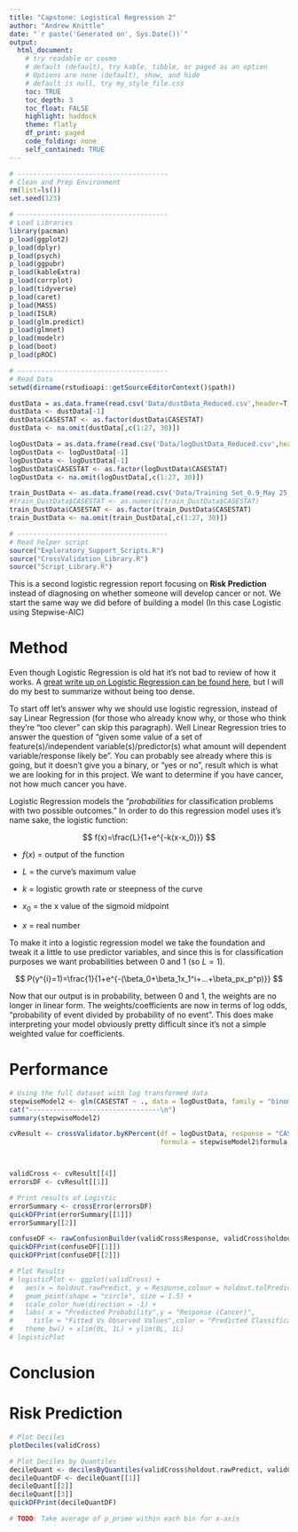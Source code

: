 ```yaml
---
title: "Capstone: Logistical Regression 2"
author: "Andrew Knittle"
date: "`r paste('Generated on', Sys.Date())`" 
output: 
  html_document: 
    # try readable or cosmo
    # default (default), try kable, tibble, or paged as an option
    # Options are none (default), show, and hide
    # default is null, try my_style_file.css
    toc: TRUE
    toc_depth: 3
    toc_float: FALSE
    highlight: haddock
    theme: flatly
    df_print: paged
    code_folding: none
    self_contained: TRUE
---
```


```r
# --------------------------------------
# Clean and Prep Environment
rm(list=ls())
set.seed(123)

# --------------------------------------
# Load Libraries
library(pacman)
p_load(ggplot2)
p_load(dplyr)
p_load(psych)
p_load(ggpubr)
p_load(kableExtra)
p_load(corrplot)
p_load(tidyverse)
p_load(caret)
p_load(MASS)
p_load(ISLR)
p_load(glm.predict)
p_load(glmnet)
p_load(modelr)
p_load(boot)
p_load(pROC)

# --------------------------------------
# Read Data
setwd(dirname(rstudioapi::getSourceEditorContext()$path))

dustData = as.data.frame(read.csv('Data/dustData_Reduced.csv',header=T,sep=',')) # OG dataset
dustData <- dustData[-1]
dustData$CASESTAT <- as.factor(dustData$CASESTAT)
dustData <- na.omit(dustData[,c(1:27, 30)])

logDustData = as.data.frame(read.csv('Data/logDustData_Reduced.csv',header=T,sep=','))
logDustData <- logDustData[-1]
logDustData <- logDustData[-1]
logDustData$CASESTAT <- as.factor(logDustData$CASESTAT)
logDustData <- na.omit(logDustData[,c(1:27, 30)])

train_DustData <- as.data.frame(read.csv('Data/Training Set_0.9_May 25 2021.csv',header=T,sep=','))[-1]
#train_DustData$CASESTAT <- as.numeric(train_DustData$CASESTAT)
train_DustData$CASESTAT <- as.factor(train_DustData$CASESTAT)
train_DustData <- na.omit(train_DustData[,c(1:27, 30)])

# --------------------------------------
# Read helper script
source("Exploratory_Support_Scripts.R")
source("CrossValidation_Library.R")
source("Script_Library.R")


```

This is a second logistic regression report focusing on **Risk Prediction** instead of diagnosing on whether someone will develop cancer or not. We start the same way we did before of building a model (In this case Logistic using Stepwise-AIC)


# Method

Even though Logistic Regression is old hat it's not bad to review of how it works. A [great write up on Logistic Regression can be found here](https://christophm.github.io/interpretable-ml-book/logistic.html), but I will do my best to summarize without being too dense.

To start off let's answer why we should use logistic regression, instead of say Linear Regression (for those who already know why, or those who think they're "too clever" can skip this paragraph). Well Linear Regression tries to answer the question of "given some value of a set of feature(s)/independent variable(s)/predictor(s) what amount will dependent variable/response likely be". You can probably see already where this is going, but it doesn't give you a binary, or "yes or no", result which is what we are looking for in this project. We want to determine if you have cancer, not how much cancer you have.

Logistic Regression models the "*probabilities* for classification problems with two possible outcomes." In order to do this regression model uses it's name sake, the logistic function:

$$
f(x)=\frac{L}{1+e^{-k(x-x_0)}}
$$

* $f(x)$ = output of the function

* $L$ = the curve's maximum value

* $k$	=	logistic growth rate or steepness of the curve

* $x_0$ = the x value of the sigmoid midpoint

* $x$ = real number

To make it into a logistic regression model we take the foundation and tweak it a little to use predictor variables, and since this is for classification purposes we want probabilities between 0 and 1 (so $L=1$).

$$
P(y^{i}=1)=\frac{1}{1+e^{-(\beta_0+\beta_1x_1^i+...+\beta_px_p^p)}}
$$

Now that our output is in probability, between 0 and 1, the weights are no longer in linear form. The weights/coefficients are now in terms of log odds, "probability of event divided by probability of no event". This does make interpreting your model obviously pretty difficult since it's not a simple weighted value for coefficients.

# Performance

```r


# Using the full dataset with log transformed data
stepwiseModel2 <- glm(CASESTAT ~ ., data = logDustData, family = "binomial") %>% stepAIC(trace = FALSE)
cat("---------------------------------\n")
summary(stepwiseModel2)

```


```r

cvResult <- crossValidator.byKPercent(df = logDustData, response = "CASESTAT", 
                                      formula = stepwiseModel2$formula, tol = 0.5, family="binomial")



validCross <- cvResult[[4]]
errorsDF <- cvResult[[1]]

# Print results of Logistic
errorSummary <- crossError(errorsDF)
quickDFPrint(errorSummary[[1]])
errorSummary[[2]]

confuseDF <- rawConfusionBuilder(validCross$Response, validCross$holdout.tolPredict)
quickDFPrint(confuseDF[[1]])
quickDFPrint(confuseDF[[2]])

# Plot Results
# logisticPlot <- ggplot(validCross) +
#   aes(x = holdout.rawPredict, y = Response,colour = holdout.tolPredict) +
#   geom_point(shape = "circle", size = 1.5) +
#   scale_color_hue(direction = -1) +
#   labs( x = "Predicted Probability",y = "Response (Cancer)",
#     title = "Fitted Vs Observed Values",color = "Predicted Classification") +
#   theme_bw() + xlim(0L, 1L) + ylim(0L, 1L)
# logisticPlot


```


# Conclusion


# Risk Prediction

```r

# Plot Deciles
plotDeciles(validCross)

# Plot Deciles by Quantiles
decileQuant <- decilesByQuantiles(validCross$holdout.rawPredict, validCross$Response)
decileQuantDF <- decileQuant[[1]]
decileQuant[[2]]
decileQuant[[3]]
quickDFPrint(decileQuantDF)

# TODO: Take average of p_prime within each bin for x-axis

```




















